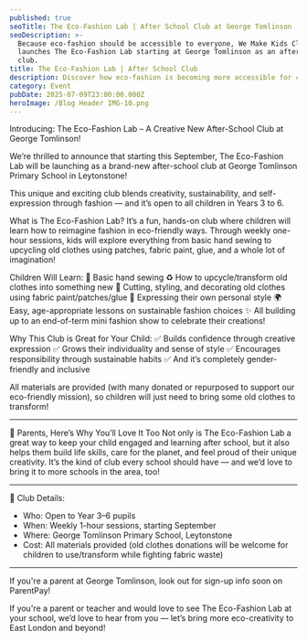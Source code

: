 ```yaml
---
published: true
seoTitle: The Eco-Fashion Lab | After School Club at George Tomlinson
seoDescription: >-
  Because eco-fashion should be accessible to everyone, We Make Kids Club
  launches The Eco-Fashion Lab starting at George Tomlinson as an after school
  club.
title: The Eco-Fashion Lab | After School Club
description: Discover how eco-fashion is becoming more accessible for children
category: Event
pubDate: 2025-07-09T23:00:00.000Z
heroImage: /Blog Header IMG-10.png
---
```


Introducing: The Eco-Fashion Lab – A Creative New After-School Club at George Tomlinson! 

We’re thrilled to announce that starting this September, The Eco-Fashion Lab will be launching as a brand-new after-school club at George Tomlinson Primary School in Leytonstone!

This unique and exciting club blends creativity, sustainability, and self-expression through fashion — and it’s open to all children in Years 3 to 6.

What is The Eco-Fashion Lab?
It’s a fun, hands-on club where children will learn how to reimagine fashion in eco-friendly ways. Through weekly one-hour sessions, kids will explore everything from basic hand sewing to upcycling old clothes using patches, fabric paint, glue, and a whole lot of imagination!

Children Will Learn:
🧵 Basic hand sewing 
♻️ How to upcycle/transform old clothes into something new
👕 Cutting, styling, and decorating old clothes using fabric paint/patches/glue
🎨 Expressing their own personal style
🌍 Easy, age-appropriate lessons on sustainable fashion choices
✨ All building up to an end-of-term mini fashion show to celebrate their creations!

Why This Club is Great for Your Child:
✅ Builds confidence through creative expression
✅ Grows their individuality and sense of style
✅ Encourages responsibility through sustainable habits
✅ And it’s completely gender-friendly and inclusive

All materials are provided (with many donated or repurposed to support our eco-friendly mission), so children will just need to bring some old clothes to transform!

***

🌟 Parents, Here’s Why You’ll Love It Too
Not only is The Eco-Fashion Lab a great way to keep your child engaged and learning after school, but it also helps them build life skills, care for the planet, and feel proud of their unique creativity. It’s the kind of club every school should have — and we’d love to bring it to more schools in the area, too!

***

🧵 Club Details:

* Who: Open to Year 3–6 pupils
* When: Weekly 1-hour sessions, starting September
* Where: George Tomlinson Primary School, Leytonstone
* Cost: All materials provided (old clothes donations will be welcome for children to use/transform while fighting fabric waste)

***

If you're a parent at George Tomlinson, look out for sign-up info soon on ParentPay!

If you're a parent or teacher and would love to see The Eco-Fashion Lab at your school, we’d love to hear from you — let’s bring more eco-creativity to East London and beyond!
